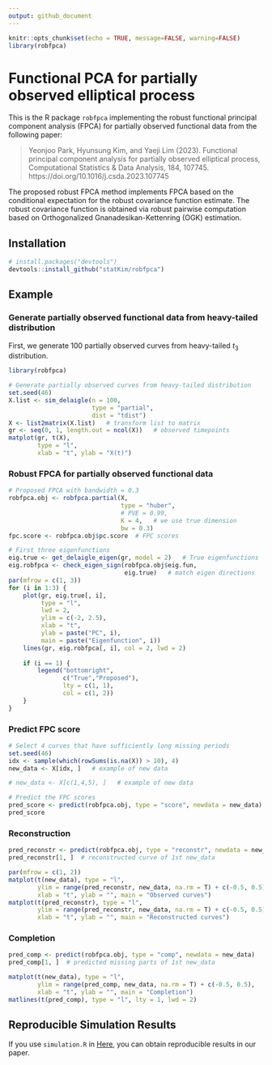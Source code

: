 ```yaml
---
output: github_document
---
```


```r
knitr::opts_chunk$set(echo = TRUE, message=FALSE, warning=FALSE)
library(robfpca)
```

# Functional PCA for partially observed elliptical process

This is the R package `robfpca` implementing the robust functional principal component analysis (FPCA) for partially observed functional data from the following paper:

> Yeonjoo Park, Hyunsung Kim, and Yaeji Lim (2023). Functional principal component analysis for partially observed elliptical process, Computational Statistics & Data Analysis, 184, 107745. https://doi.org/10.1016/j.csda.2023.107745

The proposed robust FPCA method implements FPCA based on the conditional expectation for the robust covariance function estimate.
The robust covariance function is obtained via robust pairwise computation based on Orthogonalized Gnanadesikan-Kettenring (OGK) estimation.


## Installation
```r
# install.packages("devtools")
devtools::install_github("statKim/robfpca")
```

## Example

### Generate partially observed functional data from heavy-tailed distribution
First, we generate 100 partially observed curves from heavy-tailed $t_3$ distribution.
```r
library(robfpca)

# Generate partially observed curves from heavy-tailed distribution
set.seed(46)
X.list <- sim_delaigle(n = 100,
                       type = "partial",
                       dist = "tdist")
X <- list2matrix(X.list)   # transform list to matrix
gr <- seq(0, 1, length.out = ncol(X))   # observed timepoints
matplot(gr, t(X), 
        type = "l",
        xlab = "t", ylab = "X(t)")
```


### Robust FPCA for partially observed functional data
```r
# Proposed FPCA with bandwidth = 0.3
robfpca.obj <- robfpca.partial(X,
                               type = "huber",
                               # PVE = 0.99,
                               K = 4,   # we use true dimension
                               bw = 0.3)
fpc.score <- robfpca.obj$pc.score  # FPC scores
```


```r
# First three eigenfunctions
eig.true <- get_delaigle_eigen(gr, model = 2)   # True eigenfunctions
eig.robfpca <- check_eigen_sign(robfpca.obj$eig.fun, 
                                eig.true)   # match eigen directions
par(mfrow = c(1, 3))
for (i in 1:3) {
    plot(gr, eig.true[, i],
         type = "l",
         lwd = 2,
         ylim = c(-2, 2.5),
         xlab = "t", 
         ylab = paste("PC", i),
         main = paste("Eigenfunction", i))
    lines(gr, eig.robfpca[, i], col = 2, lwd = 2)
    
    if (i == 1) {
        legend("bottomright", 
               c("True","Proposed"),
               lty = c(1, 1),
               col = c(1, 2))
    }
}
```


### Predict FPC score
```r
# Select 4 curves that have sufficiently long missing periods
set.seed(46)
idx <- sample(which(rowSums(is.na(X)) > 10), 4)
new_data <- X[idx, ]   # example of new data

# new_data <- X[c(1,4,5), ]   # example of new data

# Predict the FPC scores
pred_score <- predict(robfpca.obj, type = "score", newdata = new_data)
pred_score
```



### Reconstruction
```r
pred_reconstr <- predict(robfpca.obj, type = "reconstr", newdata = new_data)
pred_reconstr[1, ]  # reconstructed curve of 1st new_data

par(mfrow = c(1, 2))
matplot(t(new_data), type = "l",
        ylim = range(pred_reconstr, new_data, na.rm = T) + c(-0.5, 0.5),
        xlab = "t", ylab = "", main = "Observed curves")
matplot(t(pred_reconstr), type = "l",
        ylim = range(pred_reconstr, new_data, na.rm = T) + c(-0.5, 0.5),
        xlab = "t", ylab = "", main = "Reconstructed curves")
```

### Completion
```r
pred_comp <- predict(robfpca.obj, type = "comp", newdata = new_data)
pred_comp[1, ]  # predicted missing parts of 1st new_data

matplot(t(new_data), type = "l",
        ylim = range(pred_comp, new_data, na.rm = T) + c(-0.5, 0.5),
        xlab = "t", ylab = "", main = "Completion")
matlines(t(pred_comp), type = "l", lty = 1, lwd = 2)
```


## Reproducible Simulation Results
If you use `simulation.R` in [Here](https://github.com/statKim/fpca-partial-obs-ellipt-proc), you can obtain reproducible results in our paper.


